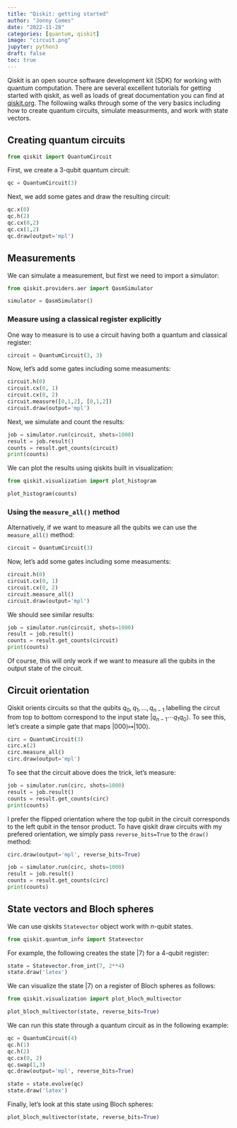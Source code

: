 ```yaml
---
title: "Qiskit: getting started"
author: "Jonny Comes"
date: "2022-11-28"
categories: [quantum, qiskit]
image: "circuit.png"
jupyter: python3
draft: false
toc: true
---
```


Qiskit is an open source software development kit (SDK) for working with quantum computation. There are several excellent tutorials for getting started with qiskit, as well as loads of great documentation you can find at [qiskit.org](https://qiskit.org). The following walks through some of the very basics including how to create quantum circuits, simulate measurments, and work with state vectors. 

## Creating quantum circuits

```python
from qiskit import QuantumCircuit
```

First, we create a 3-qubit quantum circuit:

```python
qc = QuantumCircuit(3)
```

Next, we add some gates and draw the resulting circuit:

```python
qc.x(0)
qc.h(2)
qc.cx(0,2)
qc.cx(1,2)
qc.draw(output='mpl')
```

## Measurements

We can simulate a measurement, but first we need to import a simulator:

```python
from qiskit.providers.aer import QasmSimulator

simulator = QasmSimulator()
```

### Measure using a classical register explicitly 

One way to measure is to use a circuit having both a quantum and classical register:

```python
circuit = QuantumCircuit(3, 3)
```

Now, let's add some gates including some measuments:

```python
circuit.h(0)
circuit.cx(0, 1)
circuit.cx(0, 2)
circuit.measure([0,1,2], [0,1,2])
circuit.draw(output='mpl')
```

Next, we simulate and count the results:

```python
job = simulator.run(circuit, shots=1000)
result = job.result()
counts = result.get_counts(circuit)
print(counts)
```

We can plot the results using qiskits built in visualization:
```python
from qiskit.visualization import plot_histogram

plot_histogram(counts)
```

### Using the ``measure_all()`` method

Alternatively, if we want to measure all the qubits we can use the ``measure_all()`` method:

```python
circuit = QuantumCircuit(3)
```

Now, let's add some gates including some measuments:

```python
circuit.h(0)
circuit.cx(0, 1)
circuit.cx(0, 2)
circuit.measure_all()
circuit.draw(output='mpl')
```

We should see similar results:

```python
job = simulator.run(circuit, shots=1000)
result = job.result()
counts = result.get_counts(circuit)
print(counts)
```

Of course, this will only work if we want to measure all the qubits in the output state of the circuit. 

## Circuit orientation

Qiskit orients circuits so that the qubits $q_0, q_1,\ldots, q_{n-1}$ labelling the circut from top to bottom correspond to the input state $|q_{n-1}\cdots q_1q_0\rangle$. To see this, let's create a simple gate that maps $|000\rangle\mapsto|100\rangle$. 

```python
circ = QuantumCircuit(3)
circ.x(2)
circ.measure_all()
circ.draw(output='mpl')
```
To see that the circuit above does the trick, let's measure:
```python
job = simulator.run(circ, shots=1000)
result = job.result()
counts = result.get_counts(circ)
print(counts)
```

I prefer the flipped orientation where the top qubit in the circuit corresponds to the left qubit in the tensor product. To have qiskit draw circuits with my prefered orientation, we simply pass ``reverse_bits=True`` to the ``draw()`` method:

```python
circ.draw(output='mpl', reverse_bits=True)
```
```python
job = simulator.run(circ, shots=1000)
result = job.result()
counts = result.get_counts(circ)
print(counts)
```

## State vectors and Bloch spheres

We can use qiskits ``Statevector`` object work with $n$-qubit states.

```python
from qiskit.quantum_info import Statevector
```
 For example, the following creates the state $|7\rangle$ for a 4-qubit register:
```python
state = Statevector.from_int(7, 2**4)
state.draw('latex')
```
We can visualize the state $|7\rangle$ on a register of Bloch spheres as follows:

```python
from qiskit.visualization import plot_bloch_multivector

plot_bloch_multivector(state, reverse_bits=True)
```

We can run this state through a quantum circuit as in the following example:
```python
qc = QuantumCircuit(4)
qc.h(1)
qc.h(2)
qc.cx(0, 2)
qc.swap(1,3)
qc.draw(output='mpl', reverse_bits=True)
```
```python
state = state.evolve(qc)
state.draw('latex')
```

Finally, let's look at this state using Bloch spheres:

```python
plot_bloch_multivector(state, reverse_bits=True)
```
